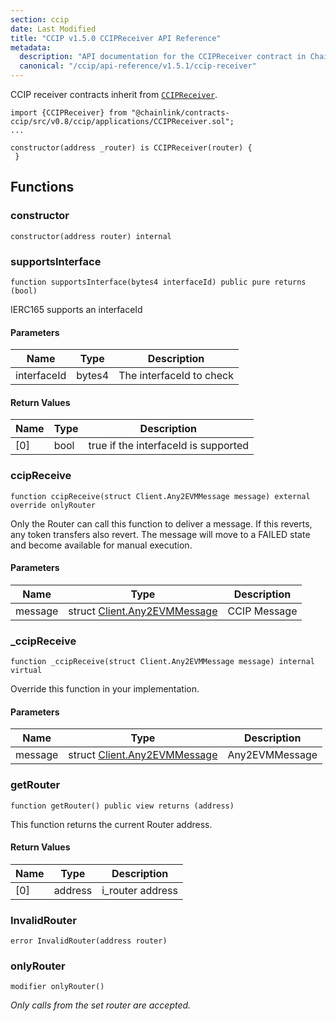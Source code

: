 ```yaml
---
section: ccip
date: Last Modified
title: "CCIP v1.5.0 CCIPReceiver API Reference"
metadata:
  description: "API documentation for the CCIPReceiver contract in Chainlink CCIP v1.5.0, the base contract for applications receiving cross-chain messages."
  canonical: "/ccip/api-reference/v1.5.1/ccip-receiver"
---
```



<CcipCommon callout="importCCIPPackage150" />

CCIP receiver contracts inherit from [`CCIPReceiver`](https://github.com/smartcontractkit/ccip/tree/release/contracts-ccip-1.5.0/contracts/src/v0.8/ccip/applications/CCIPReceiver.sol).

```solidity
import {CCIPReceiver} from "@chainlink/contracts-ccip/src/v0.8/ccip/applications/CCIPReceiver.sol";
...

constructor(address _router) is CCIPReceiver(router) {
 }
```

## Functions

### constructor

```solidity
constructor(address router) internal
```

### supportsInterface

```solidity
function supportsInterface(bytes4 interfaceId) public pure returns (bool)
```

IERC165 supports an interfaceId

#### Parameters

| Name        | Type   | Description              |
| ----------- | ------ | ------------------------ |
| interfaceId | bytes4 | The interfaceId to check |

#### Return Values

| Name | Type | Description                          |
| ---- | ---- | ------------------------------------ |
| [0]  | bool | true if the interfaceId is supported |

### ccipReceive

```solidity
function ccipReceive(struct Client.Any2EVMMessage message) external  override onlyRouter
```

Only the Router can call this function to deliver a message.
If this reverts, any token transfers also revert. The message
will move to a FAILED state and become available for manual execution.

#### Parameters

| Name    | Type                                                                             | Description  |
| ------- | -------------------------------------------------------------------------------- | ------------ |
| message | struct [Client.Any2EVMMessage](/ccip/api-reference/v1.5.0/client#any2evmmessage) | CCIP Message |

### \_ccipReceive

```solidity
function _ccipReceive(struct Client.Any2EVMMessage message) internal virtual
```

Override this function in your implementation.

#### Parameters

| Name    | Type                                                                             | Description    |
| ------- | -------------------------------------------------------------------------------- | -------------- |
| message | struct [Client.Any2EVMMessage](/ccip/api-reference/v1.5.0/client#any2evmmessage) | Any2EVMMessage |

### getRouter

```solidity
function getRouter() public view returns (address)
```

This function returns the current Router address.

#### Return Values

| Name | Type    | Description      |
| ---- | ------- | ---------------- |
| [0]  | address | i_router address |

### InvalidRouter

```solidity
error InvalidRouter(address router)
```

### onlyRouter

```solidity
modifier onlyRouter()
```

_Only calls from the set router are accepted._
